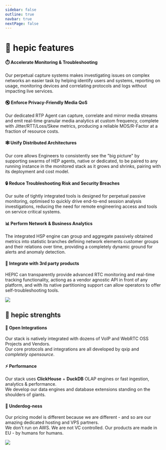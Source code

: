 ```yaml
---
sidebar: false
outline: true
navbar: true
nextPage: false
---
```



# 💚 hepic features

#### ⏱️ Accelerate Monitoring & Troubleshooting
Our perpetual capture systems makes investigating issues on complex networks an easier task by helping identify users and systems, reporting on usage, monitoring devices and correlating protocols and logs without impacting live services.

#### 🔇 Enforce Privacy-Friendly Media QoS
Our dedicated RTP Agent can capture, correlate and mirror media streams and emit real-time granular media analytics at custom frequency, complete with Jitter/RTT/Loss/Skew metrics, producing a reliable MOS/R-Factor at a fraction of resource costs.

#### 🕸️ Unify Distributed Architectures
Our core allows Engineers to consistently see the "big picture" by supporting swarms of HEP agents, native or dedicated, to be paired to any running instance in the monitored stack as it grows and shrinks, pairing with its deployment and cost model.

#### 🔒 Reduce Troubleshooting Risk and Security Breaches
Our suite of tightly integrated tools is designed for perpetual passive monitoring, optimised to quickly drive end-to-end session analysis investigations, reducing the need for remote engineering access and tools on service critical systems.

#### 📊 Perform Network & Business Analytics
The integrated HSP engine can group and aggregate passively obtained metrics into statistic branches defining network elements customer groups and their relations over time, providing a completely dynamic ground for alerts and anomaly detection.

#### 🔌 Integrate with 3rd party products
HEPIC can transparently provide advanced RTC monitoring and real-time tracking functionality, actiong as a vendor agnostic API in front of any platform, and with its native partitioning support can allow operators to offer self-troubleshooting tools.

<img src="https://gigapipe.com/wp-content/uploads/2023/03/HEPIC-IMAGES-1.png" />

## 💚 hepic strenghts

#### 💎 Open Integrations

Our stack is natively integrated with dozens of VoIP and WebRTC OSS Projects and Vendors. <br/>
Our core protocols and integrations are all developed by qxip and _completely opensource_.

#### ⚡ Performance

Our stack uses **ClickHouse** + **DuckDB** OLAP engines or fast ingestion, analytics & performance. <br/>
We develop our data engines and database extensions standing on the shoulders of giants.

#### 🍖 Underdog-ness

Our pricing model is different because we are different - and so are our amazing dedicated hosting and VPS partners. <br/>
We don't run on AWS. We are not VC controlled. Our products are made in EU - by humans for humans.

<img src="https://gigapipe.com/wp-content/uploads/2023/03/HEPIC-IMAGES.png" />

